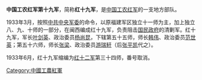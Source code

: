 '''中国工农红军第十九军'''，简称'''红十九军'''，是[[中国工农红军|中国工农红军]]的一支地方部队。

1933年3月，按照[[中共中央军委|中共中央军委]]的命令，以原福建军区独立十一师为主，加上独立八、九、十师的一部分，在闽西编成红十九军，负责阻击[[国民政府|国民政府]]的清剿军。红十九军，军长[[叶剑英|叶剑英]]、政治委员[[杨尚昆|杨尚昆]]，下辖第五十五师，师长[[韩伟|韩伟]]、政治委员[[范世英|范世英]]；第五十六师，师长[[张梁|张梁]]、政治委员[[游瑞轩|游瑞轩]]（后[[张平凯|张平凯]]代之）。

1933年6月，红十九军缩编为[[红十二军|红十二军]]第三十四师，番号取消。

{{中國工農紅軍}}

[[Category:中國工農紅軍|Category:中國工農紅軍]]